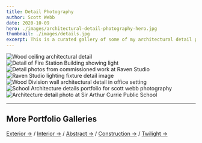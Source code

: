 ```yaml
---
title: Detail Photography
author: Scott Webb
date: 2020-10-09
hero: ./images/architectural-detail-photography-hero.jpg
thumbnail: ./images/details.jpg
excerpt: This is a curated gallery of some of my architectural detail photography. I believe these types of images help to tell the story of a building or project.
---
```



<div className="Image__Medium">
  <img
    src="./images/wind-tunnel-uwo-ceiling-detail-photo.jpg"
    title="Wood ceiling architectural detail"
    alt="Wood ceiling architectural detail"
  />
</div>

<div className="Image__Small">
  <img
    src="./images/detail-fire-station-photo-exterior.jpg"
    title="Detail of Fire Station Building showing light"
    alt="Detail of Fire Station Building showing light"
  />
</div>

<div className="Image__Large">
  <img
    src="./images/3-detail-photos-portfolio-scott-webb-architectural-photographer.jpg"
    title="Detail photos from commissioned work at Raven Studio"
    alt="Detail photos from commissioned work at Raven Studio"
  />
</div>

<div className="Image__Medium">
  <img
    src="./images/raven-studio-showroom-21-light-fixture-detail.jpg"
    title="Raven Studio lighting fixture detail image"
    alt="Raven Studio lighting fixture detail image"
  />
</div>

<div className="Image__Medium">
  <img
    src="./images/wood-division-architectural-detail-office.jpg"
    title="Wood Division wall architectural detail in office setting"
    alt="Wood Division wall architectural detail in office setting"
  />
</div>

<div className="Image__Large">
  <img
    src="./images/school-architecture-details-portffolio-scott-webb-photography.jpg"
    title="School Architecture details portfolio for scott webb photography"
    alt="School Architecture details portfolio for scott webb photography"
  />
</div>

<div className="Image__Medium">
  <img
    src="./images/detail-sir-arthur-currie-1.jpg"
    title="Architecture detail photo at Sir Arthur Currie Public School"
    alt="Architecture detail photo at Sir Arthur Currie Public School"
  />
</div>

- - -

## More Portfolio Galleries

[Exterior →](/exterior-photography) / [Interior →](/interiors-photography) / [Abstract →](/abstract-architecture-art) / [Construction →](/construction-photography) / [Twilight →](/twilight-photography) 